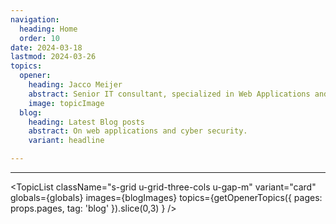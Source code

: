 ```yaml
---
navigation:
  heading: Home
  order: 10
date: 2024-03-18
lastmod: 2024-03-26
topics:
  opener:
    heading: Jacco Meijer
    abstract: Senior IT consultant, specialized in Web Applications and Cyber Security. Based in Utrecht, The Netherlands.
    image: topicImage
  blog:
    heading: Latest Blog posts
    abstract: On web applications and cyber security.
    variant: headline

---
```


<Topic
  variant="profile"
  globals={globals}
  images={{topicImage}}
  topic={frontmatter.topics.opener}
  heading-element="h1"
/>

---

<Topic
  variant="profile"
  globals={globals}
  images={{topicImage}}
  topic={frontmatter.topics.blog}
/>

<TopicList
  className="s-grid u-grid-three-cols u-gap-m"
  variant="card"
  globals={globals}
  images={blogImages}
  topics={getOpenerTopics({ pages: props.pages, tag: 'blog' }).slice(0,3) }
/>
